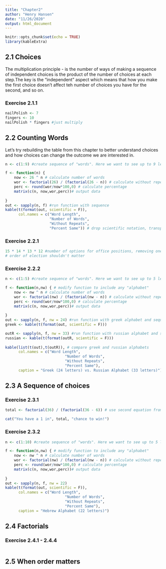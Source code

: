 ```yaml
---
title: "Chapter2"
author: "Henry Hansen"
date: "11/26/2020"
output: html_document
---
```


```r
knitr::opts_chunk$set(echo = TRUE)
library(kableExtra)
```

## 2.1 Choices
The multiplication principle - is the number of ways of making a sequence of independent choices is the product of the number of choices at each step.The key is the "independent" aspect which means that how you make the first choice doesn't affect teh number of choices you have for the second, and so on. 

### Exercise 2.1.1
```r
nailPolish <- 7
fingers <- 10
nailPolish * fingers #just multiply
```

## 2.2 Counting Words
Let's try rebuilding the table from this chapter to better understand choices and how choices can change the outcome we are interested in. 

```r
n <- c(1:9) #create sequence of "words". Here we want to see up to 9 letter words

f <- function(n) {
    now <- 26 ^ n # calculate number of words
    wor <- factorial(26) / (factorial(26 - n)) # calculate without repeats using permutations
    perc <- round(wor/now*100,0) # calculate percentage
    matrix(c(n, now,wor,perc))# output data
    
}
out <- sapply(n, f) #run function with sequence
kable(t(format(out, scientific = F)), 
      col.names = c("Word Length",
                    "Number of Words",
                    "Without Repeats",
                    "Percent Same")) # drop scientific notation, transpose list, and output table
```

### Exercise 2.2.1

```r
15 * 14 * 13 * 12 #number of options for office positions, removing one for each election
# order of election shouldn't matter
```

### Exercise 2.2.2

```r
n <- c(1:5) #create sequence of "words". Here we want to see up to 5 letter words

f <- function(n,nw) { # modify function to include any "alphabet"
    now <- nw ^ n # calculate number of words
    wor <- factorial(nw) / (factorial(nw - n)) # calculate without repeats using permutations
    perc <- round(wor/now*100,0) # calculate percentage
    matrix(c(n, now,wor,perc))# output data
    
}
out <- sapply(n, f, nw = 24) #run function with greek alphabet and sequence
greek <- kable(t(format(out, scientific = F)))

outR <- sapply(n, f, nw = 33) #run function with russian alphabet and sequence
russian <- kable(t(format(outR, scientific = F)))
 
kable(list(t(out),t(outR)), # compare greek and russian alphabets
      col.names = c("Word Length",
                           "Number of Words",
                           "Without Repeats",
                           "Percent Same"),
      caption = "Greek (24 letters) vs. Russian Alphabet (33 letters)")
```

## 2.3 A Sequence of choices

### Exercise 2.3.1

```r
total <- factorial(36) / (factorial(36 - 6)) # use second equation from the previous function

cat("You have a 1 in", total, "chance to win!")
```
### Exercise 2.3.2
```r
n <- c(1:10) #create sequence of "words". Here we want to see up to 5 letter words

f <- function(n,nw) { # modify function to include any "alphabet"
    now <- nw ^ n # calculate number of words
    wor <- factorial(nw) / (factorial(nw - n)) # calculate without repeats using permutations
    perc <- round(wor/now*100,0) # calculate percentage
    matrix(c(n, now,wor,perc))# output data
    
}
out <- sapply(n, f, nw = 22)
kable(t(format(out, scientific = F)),
      col.names = c("Word Length",
                           "Number of Words",
                           "Without Repeats",
                           "Percent Same"),
      caption = "Hebrew Alphabet (22 letters)")
```


## 2.4 Factorials

### Exercise 2.4.1 - 2.4.4
```r

```


## 2.5 When order matters


